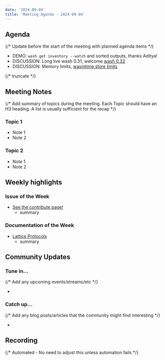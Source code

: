 ```yaml
---
date: '2024-09-04'
title: 'Meeting Agenda - 2024-09-04'
---
```


## Agenda

{/* Update before the start of the meeting with planned agenda items */}

- DEMO: `wash get inventory --watch` and sorted outputs, thanks Aditya!
- DISCUSSION: Long live wash 0.31, welcome [wash 0.32](https://github.com/wasmCloud/wasmCloud/releases/tag/wash-cli-v0.32.0)
- DISCUSSION: Memory limits, [wasmtime store limits](https://docs.rs/wasmtime/24.0.0/wasmtime/struct.StoreLimitsBuilder.html)

{/* truncate */}

## Meeting Notes

{/* Add summary of topics during the meeting. Each Topic should have an H3 heading. A list is usually sufficient for the recap */}

### Topic 1

- Note 1
- Note 2

### Topic 2

- Note 1
- Note 2

## Weekly highlights

### Issue of the Week

- [See the contribute page!](https://github.com/wasmCloud/wasmCloud/contribute)
  - summary

### Documentation of the Week

- [Lattice Protocols](/docs/hosts/lattice-protocols/)
  - summary

## Community Updates

### Tune in…

{/* Add any upcoming events/streams/etc */}

-

### Catch up…

{/* Add any blog posts/articles that the community might find interesting */}

-

## Recording

{/* Automated - No need to adjust this unless automation fails */}

<YouTube url="https://www.youtube.com/watch?v=q1jLYoHUN8k" />
